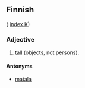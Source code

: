 ==Finnish==
( [[Wiktionary:Finnish_index_k|index K]])

===Adjective===

# [[tall]] (objects, not persons).

====Antonyms====

*[[matala]]